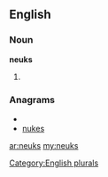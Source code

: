 ==English==

===Noun===
'''neuks'''

# {{plural of|[[neuk]]}}

===Anagrams===
* {{alphagram|eknsu}}
* [[nukes#English|nukes]]

[[Category:English plurals]]

[[ar:neuks]]
[[my:neuks]]